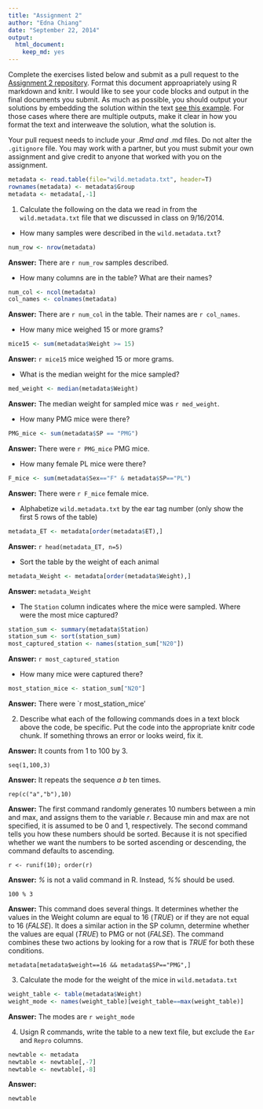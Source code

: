 ```yaml
---
title: "Assignment 2"
author: "Edna Chiang"
date: "September 22, 2014"
output:
  html_document:
    keep_md: yes
---
```


Complete the exercises listed below and submit as a pull request to the [Assignment 2 repository](http://www.github.com/microbialinformatics/assignment02).  Format this document approapriately using R markdown and knitr. I would like to see your code blocks and output in the final documents you submit. As much as possible, you should output your solutions by embedding the solution within the text [see this example](https://github.com/microbialinformatics/assignment02/blob/master/example.Rmd). For those cases where there are multiple outputs, make it clear in how you format the text and interweave the solution, what the solution is.

Your pull request needs to include your *.Rmd and *.md files. Do not alter the `.gitignore` file. You may work with a partner, but you must submit your own assignment and give credit to anyone that worked with you on the assignment.

```r
metadata <- read.table(file="wild.metadata.txt", header=T)
rownames(metadata) <- metadata$Group
metadata <- metadata[,-1]
```

1.  Calculate the following on the data we read in from the `wild.metadata.txt` file that we discussed in class on 9/16/2014.

  * How many samples were described in the `wild.metadata.txt`?
  
  ```r
  num_row <- nrow(metadata)
  ```
  
  **Answer:** There are `r num_row` samples described.
  
  
  * How many columns are in the table? What are their names?
  
  
  ```r
  num_col <- ncol(metadata)
  col_names <- colnames(metadata)
  ```
  
  **Answer:** There are `r num_col` in the table. Their names are `r col_names`.
  
  
  * How many mice weighed 15 or more grams?
  
  ```r
  mice15 <- sum(metadata$Weight >= 15)
  ```
  
  **Answer:** `r mice15` mice weighed 15 or more grams.
  
  
  * What is the median weight for the mice sampled?
  
  ```r
  med_weight <- median(metadata$Weight)
  ```
  
  **Answer:** The median weight for sampled mice was `r med_weight`.
  
  
  * How many PMG mice were there?
  
  ```r
  PMG_mice <- sum(metadata$SP == "PMG")
  ```
  
  **Answer:** There were `r PMG_mice` PMG mice.
  
  
  * How many female PL mice were there?
  
  ```r
  F_mice <- sum(metadata$Sex=="F" & metadata$SP=="PL")
  ```
  
  **Answer:** There were `r F_mice` female mice.
  
  
  * Alphabetize `wild.metadata.txt` by the ear tag number (only show the first 5 rows of the table)
  
  ```r
  metadata_ET <- metadata[order(metadata$ET),]
  ```
  
  **Answer:** `r head(metadata_ET, n=5)`
  
  
  * Sort the table by the weight of each animal
  
  ```r
  metadata_Weight <- metadata[order(metadata$Weight),]
  ```
  
  **Answer:** `metadata_Weight`
  
  
  * The `Station` column indicates where the mice were sampled. Where were the most mice captured?
  
  ```r
  station_sum <- summary(metadata$Station)
  station_sum <- sort(station_sum)
  most_captured_station <- names(station_sum["N20"])
  ```
  
  **Answer:** `r most_captured_station`
  
  
  * How many mice were captured there?
  
  ```r
  most_station_mice <- station_sum["N20"]
  ```
  
  **Answer:** There were `r most_station_mice'


2.	Describe what each of the following commands does in a text block above the code, be specific. Put the code into the appropriate knitr code chunk. If something throws an error or looks weird, fix it.


**Answer:** It counts from 1 to 100 by 3.


```
seq(1,100,3)
```



**Answer:** It repeats the sequence *a b* ten times.


```
rep(c("a","b"),10)
```




**Answer:** The first command randomly generates 10 numbers between a min and max, and assigns them to the variable *r*. Because min and max are not specified, it is assumed to be 0 and 1, respectively. The second command tells you how these numbers should be sorted. Because it is not specified whether we want the numbers to be sorted ascending or descending, the command defaults to ascending.

```
r <- runif(10); order(r)
```



**Answer:** *%* is not a valid command in R. Instead, *%%* should be used.

```
100 % 3
```

**Answer:** This command does several things. It determines whether the values in the Weight column are equal to 16 (*TRUE*) or if they are not equal to 16 (*FALSE*). It does a similar action in the SP column, determine whether the values are equal (*TRUE*) to PMG or not (*FALSE*). The command combines these two actions by looking for a row that is *TRUE* for both these conditions.

```
metadata[metadata$weight==16 && metadata$SP=="PMG",]
```


3.	Calculate the mode for the weight of the mice in `wild.metadata.txt`

```r
weight_table <- table(metadata$Weight)
weight_mode <- names(weight_table)[weight_table==max(weight_table)]
```

**Answer:** The modes are `r weight_mode`


4.	Usign R commands, write the table to a new text file, but exclude the `Ear` and `Repro` columns.

```r
newtable <- metadata
newtable <- newtable[,-7]
newtable <- newtable[,-8]
```

**Answer:**

`newtable`

